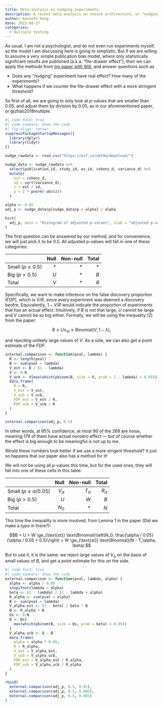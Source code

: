 ```yaml
---
title: Meta-analysis on nudging experiments
description: A recent meta-analysis on choice architecture, or "nudging", but people do not seem to agree on if "nudging" works.
author: Kenneth Hung
date: 2022-08-27
categories:
  - multiple testing
---
```


As usual, I am not a psychologist, and do not even run experiments myself, so the model I am discussing here is going to simplistic. But if we are willing to assume a very simple publication bias model, where only statistically significant results are published (a.k.a. "file-drawer effect"), then we can apply the methods from [my paper with Will](files/assessing-replicability.pdf), and answer questions such as

- Does any "nudging" experiment have real effect? How many of the experiments?
- What happens if we counter the file-drawer effect with a more stringent threshold?

So first of all, we are going to only look at *p*-values that are smaller than $0.05$, and adjust them by division by $0.05$, as in our aforementioned paper, or @zhao2018multiple.

```r
#| code-fold: true
#| code-summary: Show the code
#| fig-align: center
suppressPackageStartupMessages({
  library(dplyr)
  library(tidyr)
})

nudge_rawdata <- read.csv("https://osf.io/ubt9a/download/")

nudge_data <- nudge_rawdata %>%
  select(publication_id, study_id, es_id, cohens_d, variance_d) %>%
  mutate(
    est = cohens_d,
    sd = sqrt(variance_d),
    z = est / sd,
    p = 2 * pnorm(-abs(z))
  )

alpha <- 0.05
adj_p <- nudge_data$p[nudge_data$p < alpha] / alpha

hist(
  adj_p, main = "Histogram of adjusted p-values", xlab = "adjusted p-values"
)
```

The first question can be answered by our method, and for convenience, we will just pick $\lambda$ to be $0.5$. All adjusted p-values will fall in one of these categories:

|                     | Null | Non-null | Total |
|---------------------|-----:|---------:|------:|
| Small ($p \le 0.5$) |    * |        * |     * |
| Big ($p > 0.5$)     |  $U$ |        * |   $B$ |
| Total               |  $V$ |        * |   $R$ |

Specifically, we want to make inference on the false discovery proportion (FDP), which is $V / R$, since every experiment was deemed a discovery beofre. Equivalently, $1 - V/R$ would indicate the proportion of experiments that has an actual effect. Intuitively, if $B$ is not that large, $U$ cannot be large and $V$ cannot be so big either. Formally, we will be using the inequality (2) from the paper:

$$B \ge U \ge_{\text{st}} \ge \text{Binomial}(V, 1 - \lambda),$$

and rejecting unlikely large values of $V$. As a side, we can also get a point estimate of the FDP.

```r
internal.comparison <- function(pval, lambda) {
  R <- length(pval)
  B <- sum(pval > lambda)
  V_est <- B / (1 - lambda)
  V <- 0:R
  V_ucb <- V[max(which(pbinom(B, size = V, prob = 1 - lambda) > 0.05))]
  data.frame(
    R = R,
    V_est = V_est,
    V_ucb = V_ucb,
    FDP_est = V_est / R,
    FDP_ucb = V_ucb / R
  )
}

internal.comparison(adj_p, 0.5)
```

In other words, at 95% confidence, at most 90 of the 269 are noise, meaning 179 of them have actual nonzero effect --- but of course whether the effect is big enough to be meaningful is not up to me.

Would these numbers look better if we use a more strigent threshold? It just so happens that our paper also has a method for it!

We will not be using all *p*-values this time, but for the used ones, they will fall into one of these cells in this table:

|                               |       Null |   Non-null |      Total |
|-------------------------------|-----------:|-----------:|-----------:|
| Small ($p \le \alpha / 0.05$) | $V_\alpha$ | $T_\alpha$ | $R_\alpha$ |
| Big ($p > 0.5$)               |        $U$ |        $W$ |        $B$ |
| Total                         |      $N_0$ |          * |        $N$ |

This time the inequality is more involved, from Lemma 1 in the paper (Did we make a typo in there?):

$$B = U + W \ge_{\text{st}} \text{Binomial}\left(N_0, \frac{\alpha / 0.05}{\alpha / 0.05 + 0.5}\right) + W \ge_{\text{st}} \text{Binomial}(N - T_\alpha, \beta).$$

But to use it, it is the same: we reject large values of $V_\alpha$ on the basis of small values of $B$, and get a point estimate for this on the side.

```r
#| code-fold: true
#| code-summary: Show the code
external.comparison <- function(pval, lambda, alpha) {
  alpha <- alpha / 0.05
  stopifnot(lambda > alpha)
  beta <- (1 - lambda) / (1 - lambda + alpha)
  R_alpha <- sum(pval < alpha)
  B <- sum(pval > lambda)
  V_alpha_est <- (1 - beta) / beta * B
  N <- R_alpha + B
  Qs <- 0:N
  Q <- Qs[
    max(which(pbinom(B, size = Qs, prob = beta) > 0.05))
  ]
  V_alpha_ucb <- Q - B
  data.frame(
    alpha = alpha * 0.05,
    R = R_alpha,
    V_est = V_alpha_est,
    V_ucb = V_alpha_ucb,
    FDP_est = V_alpha_est / R_alpha,
    FDP_ucb = V_alpha_ucb / R_alpha
  )
}

rbind(
  external.comparison(adj_p, 0.5, 0.01),
  external.comparison(adj_p, 0.5, 0.005),
  external.comparison(adj_p, 0.5, 0.001)
)
```